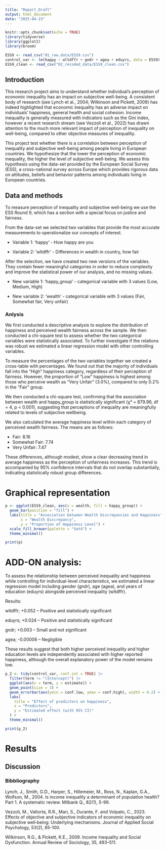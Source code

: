 ```yaml
---
title: "Report_Draft"
output: html_document
date: "2025-04-23"
---
```



```r
knitr::opts_chunk$set(echo = TRUE)
library(tidyverse)
library(ggplot2)
library(broom)

ESS9 <- read_csv("01_raw_data/ESS9.csv")
control_var <- lm(happy ~ wltdffr + gndr + agea + eduyrs, data = ESS9)
ESS9_clean <- read_csv("02_recoded_data/ESS9_clean.csv")
```

## Introduction

This research project aims to understand whether individual's perception of economic inequality has an impact on subjective well-being. A consistent body of research (see Lynch et al., 2004; Wilkinson and Pickett, 2009) has indeed highlighted that economic inequality has an adverse impact on individuals' happiness, general health and social cohesion. Income inequality is generally measured with indicators such as the Gini index, however a recent research stream (see Vezzoli et al., 2022) has drawn attention to the much more relevant impact of perception of inequality on well-being, compared to other objective measures of inequality. 

This project test whether there is a correlation between perception of inequality and subjective well-being among people living in European countries. We hypothesize that the lower the perception of economic inequality, the higher the level of subjective well-being. We assess this hypothesis using the data-set provided by the European Social Survey (ESS), a cross-national survey across Europe which provides rigorous data on attitudes, beliefs and behavior patterns among individuals living in European countries.



## Data and methods


To measure perception of inequality and subjective well-being we use the ESS Round 9, which has a section with a special focus on justice and fairness. 

From the data-set we selected two variables that provide the most accurate measurements to operationalize our concepts of interest. 

- Variable 1: 'happy' - How happy are you

- Variable 2: 'wltdffr' - Differences in wealth in country, how fair

After the selection, we have created two new versions of the variables. They contain fewer meaningful categories in order to reduce complexity and improve the statistical power of our analysis, and no missing values.

- New variable 1: 'happy_group' - categorical variable with 3 values (Low, Medium, High)

- New variable 2: 'wealth' - categorical variable with 3 values (Fair, Somewhat fair, Very unfair)



### Anlysis


We first conducted a descriptive analysis to explore the distribution of happiness and perceived wealth fairness across the sample. We then conducted a chi-square test to assess whether the two categorical variables were statistically associated. To further investigate if the relations was robust we estimated a linear regression model with other controlling variables.


To measure the percentages of the two variables together we created a cross-table with percentages.
We found out that the majority of individuals fall into the “High” happiness category, regardless of their perception of fairness. However, the proportion of "Low" happiness is highest among those who perceive wealth as "Very Unfair" (3.0%), compared to only 0.2% in the “Fair” group.

We then conducted a chi-square test, confirming that the association between wealth and happy_group is statistically significant (χ² = 879.96, df = 4, p < 0.001), suggesting that perceptions of inequality are meaningfully related to levels of subjective wellbeing.


We also calculated the average happiness level within each category of perceived wealth fairness. The means are as follows:

 - Fair: 8.16
 - Somewhat Fair: 7.74
 - Very Unfair: 7.47

These differences, although modest, show a clear decreasing trend in average happiness as the perception of unfairness increases. This trend is accompanied by 95% confidence intervals that do not overlap substantially, indicating statistically robust group differences.



# Graphical representation


```r
p <- ggplot(ESS9_clean, aes(x = wealth, fill = happy_group)) +
  geom_bar(position = "fill") +
  labs(title = "Association between Wealth Discrepancies and Happiness",
       x = "Wealth Discrepancy",
       y = "Proportion of Happiness Level") +
  scale_fill_brewer(palette = "Set4") +
  theme_minimal()

print(p)
```



# ADD-ON analysis:

To assess the relationship between perceived inequality and happiness while controlling for individual-level characteristics, we estimated a linear regression model including gender (gndr), age (agea), and years of education (eduyrs) alongside perceived inequality (wltdffr). 

Results:

wltdffr; +0.052 – Positive and statistically significant

eduyrs; +0.024 – Positive and statistically significant

gndr; +0.003 – Small and not significant

agea; -0.00006 – Negligible

These results suggest that both higher perceived inequality and higher education levels are independently associated with higher reported happiness, although the overall explanatory power of the model remains low.


```r
p_2 <- tidy(control_var, conf.int = TRUE) |> 
  filter(term != "(Intercept)") |> 
  ggplot(aes(x = term, y = estimate)) +
  geom_point(size = 3) +
  geom_errorbar(aes(ymin = conf.low, ymax = conf.high), width = 0.2) +
  labs(
    title = "Effect of predictors on happiness",
    x = "Predictors",
    y = "Estimated effect (with 95% CI)"
  ) +
  theme_minimal()

print(p_2)
```



# Results 





## Discussion 








### Bibbliography

Lynch, J., Smith, G.D., Harper, S., Hillemeier, M., Ross, N., Kaplan, G.A., Wolfson, M., 2004. Is income inequality a determinant of population health? Part 1. A systematic review. Milbank Q., 82(1), 5-99. 

Vezzoli, M., Valtorta, R.R., Mari, S., Durante, F. and Volpato, C., 2023. Effects of objective and subjective indicators of economic inequality on subjective well‐being: Underlying mechanisms. Journal of Applied Social Psychology, 53(2), 85-100.

Wilkinson, R.G., & Pickett, K.E., 2009. Income Inequality and Social Dysfunction. Annual Review of Sociology, 35, 493–511.



